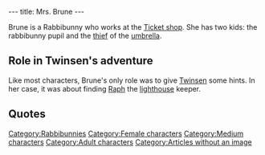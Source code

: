 ---
title: Mrs. Brune
---

{{Character|
Name=Brune|
Image=DIVERS.gif|
Race=[[Rabbibunny]]|
Gender=Female|
Size=Medium|
Age=Adult}}

Brune is a Rabbibunny who works at the [[Ticket shop (Citadel Island)|Ticket shop]]. She has two kids: the rabbibunny pupil and the [[Umbrella thief|thief]] of the [[umbrella]].

==Role in Twinsen's adventure==
Like most characters, Brune's only role was to give [[Twinsen]] some hints. In her case, it was about finding [[Raph]] the [[lighthouse]] keeper.

==Quotes==
{{Quote|
Quote=This rain, will it ever end! Between my kids who were supposed to go on a field trip and my oldest son who keeps forgetting his umbrella...I hope that they're not outside in this weather.|
Character=Brune}}
{{Quote|
Quote=Personally, I don't know where he is, but go look at the pharmacy. His sister might be able to help you.|
Character=Brune}}
{{Quote|
Quote=The weather is improving. Now the kids can go on their class outing.|
Character=Brune}}

[[Category:Rabbibunnies]]
[[Category:Female characters]]
[[Category:Medium characters]]
[[Category:Adult characters]]
[[Category:Articles without an image]]